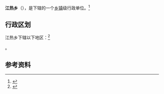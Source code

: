 {{中国乡级行政区|54/23/23/210/000}}

'''江热乡'''（{{bo|z=ལྕང་རྭ་|w=lcang rwa}}），是{{PRC admin/fullname|54/23/23/210/000|3}}下辖的一个[[乡镇|乡镇]]级行政单位。<ref>{{PRC admin/ref sgc|{{PRC admin/parent|54/23/23/210/000}}}}</ref>

== 行政区划 ==

江热乡下辖以下地区：<ref>{{PRC admin/ref sgc|54/23/23/210/000}}</ref>

{{PRC admin/children|54/23/23/210/000}}。

== 参考资料 ==

{{reflist}}

{{行政区划小作品}}
{{PRC admin/navcat|54/23/23/210/000}}